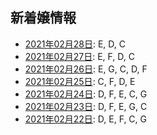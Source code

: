 新着嬢情報
----

- [2021年02月28日](/new/2021-02-28): E, D, C
- [2021年02月27日](/new/2021-02-27): E, F, D, C
- [2021年02月26日](/new/2021-02-26): E, G, C, D, F
- [2021年02月25日](/new/2021-02-25): C, F, D, E
- [2021年02月24日](/new/2021-02-24): D, F, E, C, G
- [2021年02月23日](/new/2021-02-23): D, F, E, G, C
- [2021年02月22日](/new/2021-02-22): D, E, F, C, G
